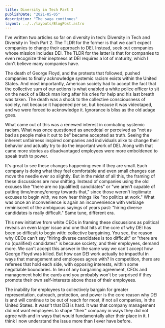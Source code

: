 ```yaml
---
title: Diversity in Tech Part 3
publishDate: "2021-05-05"
description: "The saga continues"
layout: ../../layouts/BlogPost.astro
---
```


I've written two articles so far on diversity in tech: Diversity in Tech and Diversity in Tech Part 2. The TLDR for the former is that we can't expect companies to change their approach to DEI. Instead, seek out companies whose mission includes DEI. The TLDR for the latter is that for companies to even recognize their ineptness at DEI requires a lot of maturity, which I don't believe many companies have.

The death of George Floyd, and the protests that followed, pushed companies to finally acknowledge systemic racism exists within the United States. And most importantly, American society had to accept the fact that the collective sum of our actions is what enabled a white police officer to sit on the neck of a Black man long after his cries for help and his last breath was taken. The death was a shock to the collective consciousness of society, not because it happened per se, but because it was videotaped, and we were forced to acknowledge it. Ignorance is bliss as the old adage goes.

What came out of this was a renewed interest in combating systemic racism. What was once questioned as anecdotal or perceived as "not as bad as people make it out to be" became accepted as truth. Seeing the inherent unfairness inspired companies and individuals alike to change their behavior and actually try to do the important work of DEI. Along with that came more stories as disadvantaged employees were more emboldened to speak truth to power.

It's great to see these changes happening even if they are small. Each company is doing what they feel comfortable and even small changes can move the needle ever so slightly. But in the midst of all this, the framing of these discussions are now shifting. Instead of companies using the old excuses like "there are no (qualified) candidates" or "we aren't capable of putting time/money/energy towards that," since those weren't legitimate excuses to begin with, we now hear things like "no politics at work." What was once an inconvenience is again an inconvenience with verbiage reminiscent of the ambiguous sayings of years past: "hiring diverse candidates is really difficult." Same tune, different era.

This new initiative from white CEOs in framing these discussions as political reveals an even larger issue and one that hits at the core of why DEI has been so difficult to begin with: collective bargaining. You see, the reason why CEOs can't say "hiring diverse candidates is too difficult" or "there are no (qualified) candidates" is because society, and their employees, demand more. We can't accept this answer in the same way we can't accept how George Floyd was killed. But how can DEI work actually be impactful in ways that management and employees agree with? In competition, there are referees that hold each side, with opposing interests, within some negotiable boundaries. In lieu of any bargaining agreement, CEOs and management hold the cards and you probably won't be surprised if they promote their own self-interests above those of their employees.

The inability for employees to collectively bargain for greater representation, outreach, protection, and power is the core reason why DEI is and will continue to be out of reach for most, if not all companies, in the United States. It wasn't that DEI is hard. It was that company management did not want employees to shape "their" company in ways they did not agree with and in ways that would fundamentally alter their place in it. I think I now understand the issue more than I ever have before.
